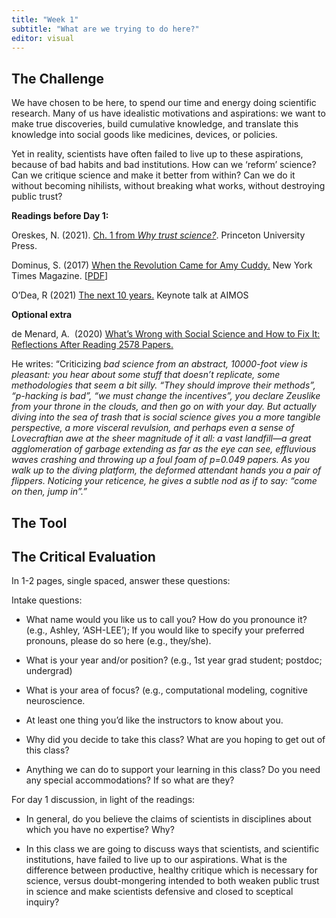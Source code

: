```yaml
---
title: "Week 1"
subtitle: "What are we trying to do here?"
editor: visual
---
```


## The Challenge

We have chosen to be here, to spend our time and energy doing scientific research. Many of us have idealistic motivations and aspirations: we want to make true discoveries, build cumulative knowledge, and translate this knowledge into social goods like medicines, devices, or policies.

Yet in reality, scientists have often failed to live up to these aspirations, because of bad habits and bad institutions. How can we 'reform' science? Can we critique science and make it better from within? Can we do it without becoming nihilists, without breaking what works, without destroying public trust?

**Readings before Day 1:**

Oreskes, N. (2021). [Ch. 1 from *Why trust science?*](https://canvas.mit.edu/courses/16735/files/2628811?wrap=1 "Oreskes_Ch1.pdf"). Princeton University Press.

Dominus, S. (2017) [When the Revolution Came for Amy Cuddy.](https://www.nytimes.com/2017/10/18/magazine/when-the-revolution-came-for-amy-cuddy.html) New York Times Magazine. \[[PDF](https://canvas.mit.edu/courses/16735/files/2629163?wrap=1 "SusanDominus_WhentheRevolution.pdf")\]

O'Dea, R (2021) [The next 10 years.](https://www.youtube.com/watch?v=Ov4lJnZ5px0) Keynote talk at AIMOS\

**Optional extra**

de Menard, A.  (2020) [What's Wrong with Social Science and How to Fix It: Reflections After Reading 2578 Papers.](https://fantasticanachronism.com/2020/09/11/whats-wrong-with-social-science-and-how-to-fix-it/)

He writes: "Criticizing *bad science from an abstract, 10000-foot view is pleasant: you hear about some stuff that doesn't replicate, some methodologies that seem a bit silly. "They should improve their methods", "p-hacking is bad", "we must change the incentives", you declare Zeuslike from your throne in the clouds, and then go on with your day. But actually diving into the sea of trash that is social science gives you a more tangible perspective, a more visceral revulsion, and perhaps even a sense of Lovecraftian awe at the sheer magnitude of it all: a vast landfill---a great agglomeration of garbage extending as far as the eye can see, effluvious waves crashing and throwing up a foul foam of p=0.049 papers. As you walk up to the diving platform, the deformed attendant hands you a pair of flippers. Noticing your reticence, he gives a subtle nod as if to say: "come on then, jump in"."*

## The Tool

## The Critical Evaluation

In 1-2 pages, single spaced, answer these questions:

Intake questions:

-   What name would you like us to call you? How do you pronounce it? (e.g., Ashley, 'ASH-LEE'); If you would like to specify your preferred pronouns, please do so here (e.g., they/she).

-   What is your year and/or position? (e.g., 1st year grad student; postdoc; undergrad)

-   What is your area of focus? (e.g., computational modeling, cognitive neuroscience.

-   At least one thing you'd like the instructors to know about you.

-   Why did you decide to take this class? What are you hoping to get out of this class? 

-   Anything we can do to support your learning in this class? Do you need any special accommodations? If so what are they?

For day 1 discussion, in light of the readings:

-   In general, do you believe the claims of scientists in disciplines about which you have no expertise? Why?

-   In this class we are going to discuss ways that scientists, and scientific institutions, have failed to live up to our aspirations. What is the difference between productive, healthy critique which is necessary for science, versus doubt-mongering intended to both weaken public trust in science and make scientists defensive and closed to sceptical inquiry?
